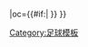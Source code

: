 {{fb team |t=-{zh-cn:吉罗纳;zh-hk:基羅納;zh-tw:吉羅納;}- |tan=吉罗纳足球俱乐部 |tc=ESP |abb={{#if:{{{abb|}}}|GIR}} |oc={{#if:{{{oc|}}}|{{{oc}}} }} }}<!--
--><noinclude>[[Category:足球模板]]</noinclude>